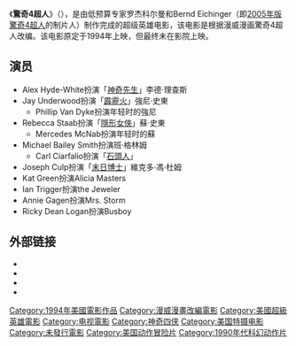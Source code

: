 {{Infobox film
| name = 驚奇4超人
| original_name = {{lang|en|''The Fantastic Four''}}
| image = 
| alt = 
| caption = 
| director = Oley Sassone
| producer = Steven Rabiner
| based on = {{Based on|[[驚奇4超人|驚奇4超人]]|[[史丹·李|史丹·李]]<br>[[傑克·科比|傑克·科比]]}}
| starring = {{Plainlist|
* [[Alex_Hyde-White|Alex Hyde-White]]
* [[Jay_Underwood|Jay Underwood]]
* [[Rebecca_Staab|Rebecca Staab]]
* [[Michael_Bailey_Smith|Michael Bailey Smith]]
* [[Kat_Green|Kat Green]]
* [[Joseph_Culp|Joseph Culp]]}}
| music = {{Plainlist|
* David Wurst
* Eric Wurst}}
| cinematography = Mark Parry
| editing = Glenn Garland
| studio = [[康斯坦丁影业|康斯坦丁影业]]
| distributor = New Horizons
| runtime = 90分钟
| country = 美国
| language = 英语
| budget = 1百万美元
}}
《'''驚奇4超人'''》（{{lang-en|''The Fantastic Four''}}），是由低预算专家罗杰科尔曼和Bernd Eichinger（即[[神奇四俠_(2005年電影)|2005年版驚奇4超人]]的制片人）制作完成的超级英雄电影，该电影是根据漫威漫画驚奇4超人改编。该电影原定于1994年上映，但最终未在影院上映。

==演员==
*Alex Hyde-White扮演「[[神奇先生|神奇先生]]」李德·理查斯
*Jay Underwood扮演「[[霹靂火|霹靂火]]」強尼·史東
**Phillip Van Dyke扮演年轻时的強尼
*Rebecca Staab扮演「[[隱形女俠|隱形女俠]]」蘇·史東
**Mercedes McNab扮演年轻时的蘇
*Michael Bailey Smith扮演班·格林姆
**Carl Ciarfalio扮演「[[石頭人|石頭人]]」
*Joseph Culp扮演「[[末日博士|末日博士]]」維克多·馮·杜姆
*Kat Green扮演Alicia Masters
*Ian Trigger扮演the Jeweler
*Annie Gagen扮演Mrs. Storm
*Ricky Dean Logan扮演Busboy

==外部链接==
* {{IMDb title|0109770}}
* {{douban}}
* {{rotten-tomatoes|10005582-fantastic_four}}
* {{cite AV media | url = http://www.wnyc.org/shows/lopate/episodes/2005/04/01 | title = The B Side | publisher = (Roger Corman interview) ''The Leonard Lopate Show'', New York Public Radio | date = April 1, 2005 | archiveurl = https://web.archive.org/web/20110127112028/http://www.wnyc.org/shows/lopate/2005/apr/01/ | archivedate = 2011年1月27日 | deadurl = no }}
{{驚奇4超人}}
{{驚奇漫畫電影}}
[[Category:1994年美國電影作品|Category:1994年美國電影作品]]
[[Category:漫威漫畫改編電影|Category:漫威漫畫改編電影]]
[[Category:美國超級英雄電影|Category:美國超級英雄電影]]
[[Category:电视電影|Category:电视電影]]
[[Category:神奇四侠|Category:神奇四侠]]
[[Category:美国特摄电影|Category:美国特摄电影]]
[[Category:未發行電影|Category:未發行電影]]
[[Category:美国动作冒险片|Category:美国动作冒险片]]
[[Category:1990年代科幻动作片|Category:1990年代科幻动作片]]